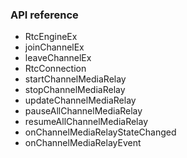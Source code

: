 <PlatformWrapper platform="flutter">


### API reference

* <Link to= "{{global.API_REF_FLUTTER_ROOT}}/class_irtcengineex.html">RtcEngineEx</Link>
* <Link to= "{{global.API_REF_FLUTTER_ROOT}}/class_irtcengineex.html#api_irtcengineex_joinchannelex">joinChannelEx</Link>
* <Link to= "{{global.API_REF_FLUTTER_ROOT}}/class_irtcengineex.html#api_irtcengineex_leavechannelex">leaveChannelEx</Link>
* <Link to= "{{global.API_REF_FLUTTER_ROOT}}/rtc_api_data_type.html#class_rtcconnection">RtcConnection</Link>
* <Link to= "{{{global.API_REF_FLUTTER_ROOT}}/class_irtcengine.html#api__irtcengine_startchannelmediarelay">startChannelMediaRelay</Link>
* <Link to= "{{global.API_REF_FLUTTER_ROOT}}/class_irtcengine.html#api_irtcengine_stopchannelmediarelay">stopChannelMediaRelay</Link>
* <Link to= "{{global.API_REF_FLUTTER_ROOT}}/class_irtcengine.html#api_irtcengine_updatechannelmediarelay">updateChannelMediaRelay</Link>
* <Link to= "{{global.API_REF_FLUTTER_ROOT}}/class_irtcengine.html#api_irtcengine_pauseallchannelmediarelay">pauseAllChannelMediaRelay</Link>
* <Link to= "{{global.API_REF_FLUTTER_ROOT}}/class_irtcengine.html#api_irtcengine_resumeallchannelmediarelay">resumeAllChannelMediaRelay</Link>
* <Link to= "{{global.API_REF_FLUTTER_ROOT}}/class_irtcengineeventhandler.html#callback_irtcengineeventhandler_onchannelmediarelaystatechanged">onChannelMediaRelayStateChanged</Link>
* <Link to= "{{global.API_REF_FLUTTER_ROOT}}/class_irtcengineeventhandler.html#callback_irtcengineeventhandler_onchannelmediarelayevent">onChannelMediaRelayEvent</Link>
</PlatformWrapper>
